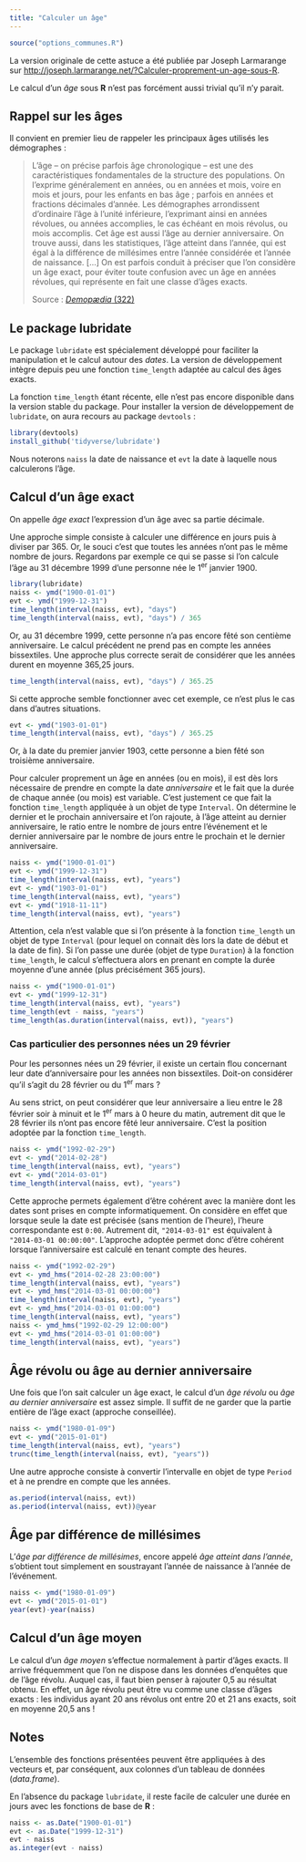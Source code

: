 ```yaml
---
title: "Calculer un âge"
---
```


```r
source("options_communes.R")
```

<div class="note">
La version originale de cette astuce a été publiée par Joseph Larmarange 
sur <http://joseph.larmarange.net/?Calculer-proprement-un-age-sous-R>.
</div>

Le calcul d'un <dfn>âge</dfn> sous **R** n'est pas forcément aussi trivial qu'il n'y parait.

## Rappel sur les âges

Il convient en premier lieu de rappeler les principaux âges utilisés les démographes :

> L'âge -- on précise parfois âge chronologique -- est une des caractéristiques fondamentales de la structure des populations.
> On l'exprime généralement en années, ou en années et mois, voire en mois et jours, pour les enfants en bas âge ;
> parfois en années et fractions décimales d'année. Les démographes arrondissent d'ordinaire l'âge à l'unité inférieure,
> l'exprimant ainsi en années révolues, ou années accomplies, le cas échéant en mois révolus, ou mois accomplis. 
> Cet âge est aussi l'âge au dernier anniversaire. On trouve aussi, dans les statistiques, l'âge atteint dans l'année,
> qui est égal à la différence de millésimes entre l'année considérée et l'année de naissance. [...] On est parfois 
> conduit à préciser que l'on considère un âge exact, pour éviter toute confusion avec un âge en années révolues,
> qui représente en fait une classe d'âges exacts.
>
> <footer>Source : [<cite>Demopædia</cite> (322)](http://fr-ii.demopaedia.org/wiki/32#322)</footer>

## Le package lubridate

Le package `lubridate`{.pkg} est spécialement développé pour faciliter la manipulation 
et le calcul autour des <dfn data-index="date, variable">dates</dfn>. 
La version de développement intègre depuis peu une fonction 
`time_length`{data-pkg="lubridate"} adaptée au calcul des âges exacts.

<div class="note">
La fonction `time_length`{data-pkg="lubridate"} étant récente, elle n'est pas 
encore disponible dans la version stable du package. 
Pour installer la version de développement de `lubridate`{.pkg},
on aura recours au package `devtools`{.pkg} :

```r
library(devtools)
install_github('tidyverse/lubridate')
```
</div>

Nous noterons `naiss` la date de naissance et `evt` la date à laquelle nous calculerons l'âge.

## Calcul d'un âge exact

On appelle <dfn>âge exact</dfn><dfn data-index="exact, âge"></dfn> l'expression d'un âge
avec sa partie décimale.

Une approche simple consiste à calculer une différence en jours puis à diviser par 365. 
Or, le souci c'est que toutes les années n'ont pas le même nombre de jours. 
Regardons par exemple ce qui se passe si l'on calcule l'âge au 31 décembre 1999 
d'une personne née le 1^er^ janvier 1900.

```r
library(lubridate)
naiss <- ymd("1900-01-01")
evt <- ymd("1999-12-31")
time_length(interval(naiss, evt), "days")
time_length(interval(naiss, evt), "days") / 365
```

Or, au 31 décembre 1999, cette personne n'a pas encore fêté son centième anniversaire. 
Le calcul précédent ne prend pas en compte les années bissextiles. 
Une approche plus correcte serait de considérer que les années durent en moyenne 365,25 jours.

```r
time_length(interval(naiss, evt), "days") / 365.25
```

Si cette approche semble fonctionner avec cet exemple, 
ce n'est plus le cas dans d'autres situations.

```r
evt <- ymd("1903-01-01")
time_length(interval(naiss, evt), "days") / 365.25
```

Or, à la date du premier janvier 1903, cette personne a bien fêté son troisième anniversaire.

Pour calculer proprement un âge en années (ou en mois), il est dès lors nécessaire de prendre en
compte la date <dfn>anniversaire</dfn> et le fait que la durée de chaque année (ou mois) est variable. 
C'est justement ce que fait la fonction `time_length`{data-pkg="lubridate"} appliquée à un objet 
de type `Interval`{data-pkg="lubridate" data-rdoc="Interval-class"}. 
On détermine le dernier et le prochain anniversaire et l'on rajoute, 
à l'âge atteint au dernier anniversaire, le ratio entre le nombre de jours entre l'événement 
et le dernier anniversaire par le nombre de jours entre le prochain et le dernier anniversaire.

```r
naiss <- ymd("1900-01-01")
evt <- ymd("1999-12-31")
time_length(interval(naiss, evt), "years")
evt <- ymd("1903-01-01")
time_length(interval(naiss, evt), "years")
evt <- ymd("1918-11-11")
time_length(interval(naiss, evt), "years")
```

Attention, cela n'est valable que si l'on présente à la fonction `time_length`{data-pkg="lubridate"} 
un objet de type `Interval`{data-pkg="lubridate" data-rdoc="Interval-class"} 
(pour lequel on connait dès lors la date de début et la date de fin). 
Si l'on passe une durée (objet de type `Duration`{data-pkg="lubridate" data-rdoc="Duration-class"})
à la fonction `time_length`{data-pkg="lubridate"}, le calcul s'effectuera alors en prenant en compte la durée 
moyenne d'une année (plus précisément 365 jours).

```r
naiss <- ymd("1900-01-01")
evt <- ymd("1999-12-31")
time_length(interval(naiss, evt), "years")
time_length(evt - naiss, "years")
time_length(as.duration(interval(naiss, evt)), "years")
```

### Cas particulier des personnes nées un 29 février

Pour les personnes nées un 29 février, il existe un certain flou concernant leur date d'anniversaire 
pour les années non bissextiles. Doit-on considérer qu'il s'agit du 28 février ou du 1^er^ mars ?

Au sens strict, on peut considérer que leur anniversaire a lieu entre le 28 février soir à minuit et 
le 1^er^ mars à 0 heure du matin, autrement dit que le 28 février ils n'ont pas encore fêté leur anniversaire.
C'est la position adoptée par la fonction `time_length`{data-pkg="lubridate"}.

```r
naiss <- ymd("1992-02-29")
evt <- ymd("2014-02-28")
time_length(interval(naiss, evt), "years")
evt <- ymd("2014-03-01")
time_length(interval(naiss, evt), "years")
```

Cette approche permets également d'être cohérent avec la manière dont les dates sont prises en compte informatiquement. 
On considère en effet que lorsque seule la date est précisée (sans mention de l'heure), l'heure correspondante est `0:00`.
Autrement dit, `"2014-03-01"` est équivalent à `"2014-03-01 00:00:00"`. L'approche adoptée permet donc d'être 
cohérent lorsque l'anniversaire est calculé en tenant compte des heures.

```r
naiss <- ymd("1992-02-29")
evt <- ymd_hms("2014-02-28 23:00:00")
time_length(interval(naiss, evt), "years")
evt <- ymd_hms("2014-03-01 00:00:00")
time_length(interval(naiss, evt), "years")
evt <- ymd_hms("2014-03-01 01:00:00")
time_length(interval(naiss, evt), "years")
naiss <- ymd_hms("1992-02-29 12:00:00")
evt <- ymd_hms("2014-03-01 01:00:00")
time_length(interval(naiss, evt), "years")
```

## Âge révolu ou âge au dernier anniversaire

Une fois que l'on sait calculer un âge exact, le calcul d'un <dfn>âge révolu</dfn><dfn data-index="révolu, âge"></dfn>
ou <dfn>âge au dernier anniversaire</dfn> est assez simple. 
Il suffit de ne garder que la partie entière de l'âge exact (approche conseillée).

```r
naiss <- ymd("1980-01-09")
evt <- ymd("2015-01-01")
time_length(interval(naiss, evt), "years")
trunc(time_length(interval(naiss, evt), "years"))
```

Une autre approche consiste à convertir l'intervalle en objet de type 
`Period`{data-pkg="lubridate" data-rdoc="Period-class"} et à ne prendre en compte que les années.

```r
as.period(interval(naiss, evt))
as.period(interval(naiss, evt))@year
```

## Âge par différence de millésimes

L'<dfn>âge par différence de millésimes</dfn>, encore appelé <dfn>âge atteint dans l'année</dfn>,
s'obtient tout simplement en 
soustrayant l'année de naissance à l'année de l'événement.

```r
naiss <- ymd("1980-01-09")
evt <- ymd("2015-01-01")
year(evt)-year(naiss)
```

## Calcul d'un âge moyen

Le calcul d'un <dfn>âge moyen</dfn><dfn data-index="moyenne, âge"></dfn> s'effectue normalement
à partir d'âges exacts. Il arrive fréquemment que l'on ne dispose dans les données d'enquêtes
que de l'âge révolu. Auquel cas, il faut bien penser à rajouter 0,5 au résultat obtenu. En effet,
un âge révolu peut être vu comme une classe d'âges exacts : les individus ayant 20 ans révolus ont
entre 20 et 21 ans exacts, soit en moyenne 20,5 ans ! 

## Notes

L'ensemble des fonctions présentées peuvent être appliquées à des vecteurs et, par conséquent, 
aux colonnes d'un tableau de données (*data.frame*).

En l'absence du package `lubridate`{.pkg}, il reste facile de calculer 
une durée en jours avec les fonctions de base de **R** :

```r
naiss <- as.Date("1900-01-01")
evt <- as.Date("1999-12-31")
evt - naiss
as.integer(evt - naiss)
```

